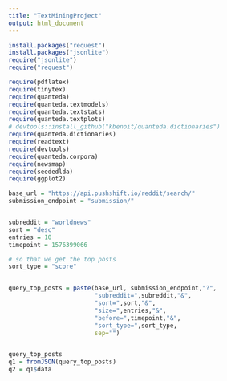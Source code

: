 ```yaml
---
title: "TextMiningProject"
output: html_document
---
```


```r
install.packages("request")
install.packages("jsonlite")
require("jsonlite")
require("request")
```


```r
require(pdflatex)
require(tinytex)
require(quanteda)
require(quanteda.textmodels)
require(quanteda.textstats)
require(quanteda.textplots)
# devtools::install_github("kbenoit/quanteda.dictionaries") 
require(quanteda.dictionaries)
require(readtext)
require(devtools)
require(quanteda.corpora)
require(newsmap)
require(seededlda)
require(ggplot2)
```

```r
base_url = "https://api.pushshift.io/reddit/search/"
submission_endpoint = "submission/"


subreddit = "worldnews"
sort = "desc"
entries = 10
timepoint = 1576399066

# so that we get the top posts
sort_type = "score"


query_top_posts = paste(base_url, submission_endpoint,"?",
                        "subreddit=",subreddit,"&",
                        "sort=",sort,"&",
                        "size=",entries,"&",
                        "before=",timepoint,"&",
                        "sort_type=",sort_type,
                        sep="")


query_top_posts
q1 = fromJSON(query_top_posts)
q2 = q1$data
```


```r

```


